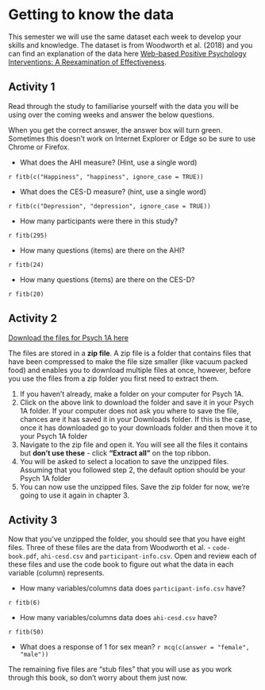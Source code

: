 
# Getting to know the data

This semester we will use the same dataset each week to develop your skills and knowledge. The dataset is from Woodworth et al. (2018)  and you can find an explanation of the data here [Web-based Positive Psychology Interventions: A Reexamination of Effectiveness](https://openpsychologydata.metajnl.com/articles/10.5334/jopd.35/).

## Activity 1

Read through the study to familiarise yourself with the data you will be using over the coming weeks and answer the below questions.

When you get the correct answer, the answer box will turn green. Sometimes this doesn't work on Internet Explorer or Edge so be sure to use Chrome or Firefox.

* What does the AHI measure? (Hint, use a single word)

`r fitb(c("Happiness", "happiness", ignore_case = TRUE))` 

* What does the CES-D measure? (hint, use a single word)

`r fitb(c("Depression", "depression", ignore_case = TRUE))`

* How many participants were there in this study?

`r fitb(295)`

* How many questions (items) are there on the AHI?

`r fitb(24)`

* How many questions (items) are there on the CES-D?

`r fitb(20)`

## Activity 2

<a href="files/Data_Skills_1A.zip" download>Download the files for Psych 1A here</a>

The files are stored in a **zip file**. A zip file is a folder that contains files that have been compressed to make the file size smaller (like vacuum packed food) and enables you to download multiple files at once, however, before you use the files from a zip folder you first need to extract them.

1. If you haven't already, make a folder on your computer for Psych 1A.
2. Click on the above link to download the folder and save it in your Psych 1A folder. If your computer does not ask you where to save the file, chances are it has saved it in your Downloads folder. If this is the case, once it has downloaded go to your downloads folder and then move it to your Psych 1A folder
3. Navigate to the zip file and open it. You will see all the files it contains but **don't use these** - click **"Extract all"** on the top ribbon.
4. You will be asked to select a location to save the unzipped files. Assuming that you followed step 2, the default option should be your Psych 1A folder
5. You can now use the unzipped files. Save the zip folder for now, we're going to use it again in chapter 3.

## Activity 3

Now that you've unzipped the folder, you should see that you have eight files. Three of these files are the data from Woodworth et al. -  `code-book.pdf`, `ahi-cesd.csv` and `participant-info.csv`. Open and review each of these files and use the code book to figure out what the data in each variable (column) represents.

* How many variables/columns data does `participant-info.csv` have?

`r fitb(6)`

* How many variables/columns data does `ahi-cesd.csv` have?

`r fitb(50)`

* What does a response of 1 for sex mean? `r mcq(c(answer = "female", "male"))`

The remaining five files are "stub files" that you will use as you work through this book, so don't worry about them just now. 